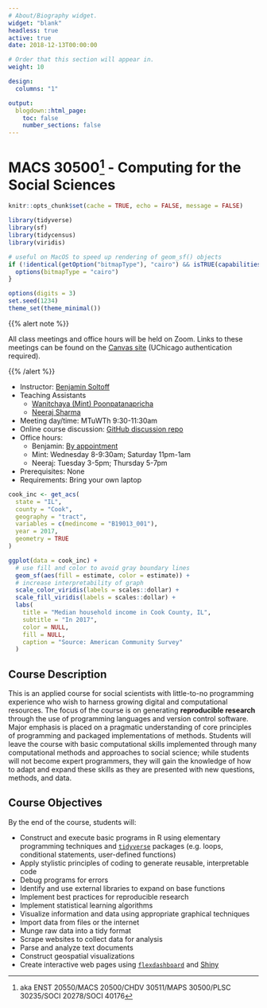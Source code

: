 ```yaml
---
# About/Biography widget.
widget: "blank"
headless: true
active: true
date: 2018-12-13T00:00:00

# Order that this section will appear in.
weight: 10

design:
  columns: "1"

output:
  blogdown::html_page:
    toc: false
    number_sections: false
---
```


# MACS 30500^[aka ENST 20550/MACS 20500/CHDV 30511/MAPS 30500/PLSC 30235/SOCI 20278/SOCI 40176] - Computing for the Social Sciences

```r
knitr::opts_chunk$set(cache = TRUE, echo = FALSE, message = FALSE)
```

```r
library(tidyverse)
library(sf)
library(tidycensus)
library(viridis)

# useful on MacOS to speed up rendering of geom_sf() objects
if (!identical(getOption("bitmapType"), "cairo") && isTRUE(capabilities()[["cairo"]])) {
  options(bitmapType = "cairo")
}

options(digits = 3)
set.seed(1234)
theme_set(theme_minimal())
```

<div class="row">
  <div class="col-sm-7 col-xs-12">

  {{% alert note %}}
  
  All class meetings and office hours will be held on Zoom. Links to these meetings can be found on the [Canvas site](https://canvas.uchicago.edu/courses/28991) (UChicago authentication required).
  
  {{% /alert %}}

  * Instructor: [Benjamin Soltoff](http://www.bensoltoff.com)
  * Teaching Assistants
      * [Wanitchaya (Mint) Poonpatanapricha](https://github.com/wanitchayap)
      * [Neeraj Sharma](https://github.com/nearridge)
  * Meeting day/time: MTuWTh 9:30-11:30am
  * Online course discussion: [GitHub discussion repo](https://github.com/uc-cfss/Discussion)
  * Office hours:
      * Benjamin: [By appointment](https://appoint.ly/s/bensoltoff/office-hours)
      * Mint: Wednesday 8-9:30am; Saturday 11pm-1am
      * Neeraj: Tuesday 3-5pm; Thursday 5-7pm
  * Prerequisites: None
  * Requirements: Bring your own laptop

  </div>
  
  <div class="col-sm-5 col-xs-12">
  
```r
cook_inc <- get_acs(
  state = "IL",
  county = "Cook",
  geography = "tract",
  variables = c(medincome = "B19013_001"),
  year = 2017,
  geometry = TRUE
)
```

```r
ggplot(data = cook_inc) +
  # use fill and color to avoid gray boundary lines
  geom_sf(aes(fill = estimate, color = estimate)) +
  # increase interpretability of graph
  scale_color_viridis(labels = scales::dollar) +
  scale_fill_viridis(labels = scales::dollar) +
  labs(
    title = "Median household income in Cook County, IL",
    subtitle = "In 2017",
    color = NULL,
    fill = NULL,
    caption = "Source: American Community Survey"
  )
```

  </div>

</div>
  
## Course Description

This is an applied course for social scientists with little-to-no programming experience who wish to harness growing digital and computational resources. The focus of the course is on generating **reproducible research** through the use of programming languages and version control software. Major emphasis is placed on a pragmatic understanding of core principles of programming and packaged implementations of methods. Students will leave the course with basic computational skills implemented through many computational methods and approaches to social science; while students will not become expert programmers, they will gain the knowledge of how to adapt and expand these skills as they are presented with new questions, methods, and data.

## Course Objectives

By the end of the course, students will:

* Construct and execute basic programs in R using elementary programming techniques and [`tidyverse`](http://tidyverse.org/) packages (e.g. loops, conditional statements, user-defined functions)
* Apply stylistic principles of coding to generate reusable, interpretable code
* Debug programs for errors
* Identify and use external libraries to expand on base functions
* Implement best practices for reproducible research
* Implement statistical learning algorithms
* Visualize information and data using appropriate graphical techniques
* Import data from files or the internet
* Munge raw data into a tidy format
* Scrape websites to collect data for analysis
* Parse and analyze text documents
* Construct geospatial visualizations
* Create interactive web pages using [`flexdashboard`](http://rmarkdown.rstudio.com/flexdashboard/) and [Shiny](http://shiny.rstudio.com/)
